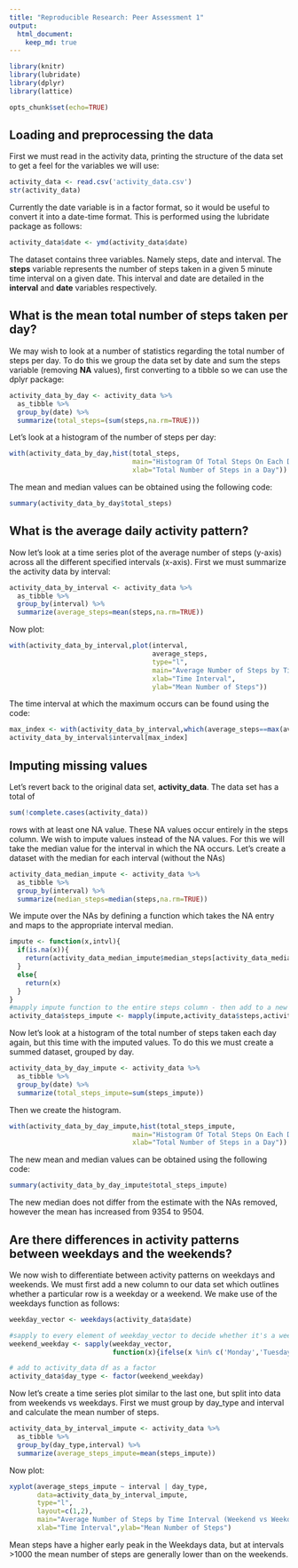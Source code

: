 ```yaml
---
title: "Reproducible Research: Peer Assessment 1"
output: 
  html_document:
    keep_md: true
---
```


```r
library(knitr)
library(lubridate)
library(dplyr)
library(lattice)
```

```r
opts_chunk$set(echo=TRUE)
```

## Loading and preprocessing the data

First we must read in the activity data, printing the structure of the data set to get a feel for the variables we will use:
```r
activity_data <- read.csv('activity_data.csv')
str(activity_data)
```

Currently the date variable is in a factor format, so it would be useful to convert it into a date-time format. This is performed using the lubridate package as follows:

```r
activity_data$date <- ymd(activity_data$date)
```

The dataset contains three variables. Namely steps, date and interval. The **steps** variable represents the number of steps taken in a given 5 minute time interval on a given date. This interval and date are detailed in the **interval** and **date** variables respectively.

## What is the mean total number of steps taken per day?

We may wish to look at a number of statistics regarding the total number of steps per day. To do this we group the data set by date and sum the steps variable (removing **NA** values), first converting to a tibble so we can use the dplyr package:

```r
activity_data_by_day <- activity_data %>%
  as_tibble %>%
  group_by(date) %>%
  summarize(total_steps=(sum(steps,na.rm=TRUE)))
```

Let's look at a histogram of the number of steps per day:

```r
with(activity_data_by_day,hist(total_steps,
                               main="Histogram Of Total Steps On Each Date",
                               xlab="Total Number of Steps in a Day"))
```

The mean and median values can be obtained using the following code:

```r
summary(activity_data_by_day$total_steps)
```

## What is the average daily activity pattern?

Now let's look at a time series plot of the average number of steps (y-axis) across all the different specified intervals (x-axis). First we must summarize the activity data by interval:

```r
activity_data_by_interval <- activity_data %>%
  as_tibble %>%
  group_by(interval) %>%
  summarize(average_steps=mean(steps,na.rm=TRUE))
```
 
Now plot:

```r
with(activity_data_by_interval,plot(interval,
                                    average_steps,
                                    type="l",
                                    main="Average Number of Steps by Time Interval",
                                    xlab="Time Interval",
                                    ylab="Mean Number of Steps"))
```

The time interval at which the maximum occurs can be found using the code:

```r
max_index <- with(activity_data_by_interval,which(average_steps==max(average_steps)))
activity_data_by_interval$interval[max_index]
```

## Imputing missing values

Let's revert back to the original data set, **activity_data**. The data set has a total of

```r
sum(!complete.cases(activity_data))
```

rows with at least one NA value. These NA values occur entirely in the steps column. We wish to impute values instead of the NA values. For this we will take the median value for the interval in which the NA occurs. Let's create a dataset with the median for each interval (without the NAs)

```r
activity_data_median_impute <- activity_data %>%
  as_tibble %>%
  group_by(interval) %>%
  summarize(median_steps=median(steps,na.rm=TRUE))
```

We impute over the NAs by defining a function which takes the NA entry and maps to the appropriate interval median.

```r
impute <- function(x,intvl){
  if(is.na(x)){
    return(activity_data_median_impute$median_steps[activity_data_median_impute$interval==intvl])
  }
  else{
    return(x)
  }
}
#mapply impute function to the entire steps column - then add to a new col of activity_data
activity_data$steps_impute <- mapply(impute,activity_data$steps,activity_data$interval)
```

Now let's look at a histogram of the total number of steps taken each day again, but this time with the imputed values. To do this we must create a summed dataset, grouped by day.

```r
activity_data_by_day_impute <- activity_data %>%
  as_tibble %>%
  group_by(date) %>%
  summarize(total_steps_impute=sum(steps_impute))
```

Then we create the histogram.

```r
with(activity_data_by_day_impute,hist(total_steps_impute,
                               main="Histogram Of Total Steps On Each Date (with Imputations)",
                               xlab="Total Number of Steps in a Day"))
```

The new mean and median values can be obtained using the following code:

```r
summary(activity_data_by_day_impute$total_steps_impute)
```

The new median does not differ from the estimate with the NAs removed, however the mean has increased from 9354 to 9504.

## Are there differences in activity patterns between weekdays and the weekends?

We now wish to differentiate between activity patterns on weekdays and weekends. We must first add a new column to our data set which outlines whether a particular row is a weekday or a weekend. We make use of the weekdays function as follows:

```r
weekday_vector <- weekdays(activity_data$date)

#sapply to every element of weekday_vector to decide whether it's a weekday or weekend
weekend_weekday <- sapply(weekday_vector,
                          function(x){ifelse(x %in% c('Monday','Tuesday','Wednesday','Thursday','Friday'),"Weekday","Weekend")})

# add to activity_data df as a factor
activity_data$day_type <- factor(weekend_weekday)
```

Now let's create a time series plot similar to the last one, but split into data from weekends vs weekdays. First we must group by day_type and interval and calculate the mean number of steps.

```r
activity_data_by_interval_impute <- activity_data %>%
  as_tibble %>%
  group_by(day_type,interval) %>%
  summarize(average_steps_impute=mean(steps_impute))
```
 
Now plot:

```r
xyplot(average_steps_impute ~ interval | day_type,
       data=activity_data_by_interval_impute,
       type="l",
       layout=c(1,2),
       main="Average Number of Steps by Time Interval (Weekend vs Weekday)",
       xlab="Time Interval",ylab="Mean Number of Steps")
```

Mean steps have a higher early peak in the Weekdays data, but at intervals >1000 the mean number of steps are generally lower than on the weekends.
